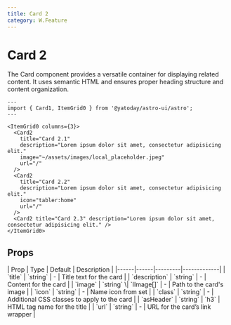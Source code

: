 ```yaml
---
title: Card 2
category: W.Feature
---
```



# Card 2

The Card component provides a versatile container for displaying related content. It uses semantic HTML and ensures proper heading structure and content organization.

<div className="space-y-12">
  <Demo title="">
    <ItemGrid0 columns={3} class="bg-stripe">
      <Card2
        title="Card 2.1"
        description="Lorem ipsum dolor sit amet, consectetur adipisicing elit."
        image="~/assets/images/local_placeholder.jpeg"
        url="/"
      />
      <Card2
        title="Card 2.2"
        description="Lorem ipsum dolor sit amet, consectetur adipisicing elit."
        icon="tabler:home"
        url="/"
      />
      <Card2 title="Card 2.3" description="Lorem ipsum dolor sit amet, consectetur adipisicing elit." />
    </ItemGrid0>
  </Demo>
</div>

```astro
---
import { Card1, ItemGrid0 } from '@yatoday/astro-ui/astro';
---

<ItemGrid0 columns={3}>
  <Card2
    title="Card 2.1"
    description="Lorem ipsum dolor sit amet, consectetur adipisicing elit."
    image="~/assets/images/local_placeholder.jpeg"
    url="/"
  />
  <Card2
    title="Card 2.2"
    description="Lorem ipsum dolor sit amet, consectetur adipisicing elit."
    icon="tabler:home"
    url="/"
  />
  <Card2 title="Card 2.3" description="Lorem ipsum dolor sit amet, consectetur adipisicing elit." />
</ItemGrid0>
```

## Props

<div className="overflow-x-auto">
  <div className="min-w-xl">
    | Prop | Type | Default | Description |
    |------|------|---------|-------------| 
    | `title` | `string` | - | Title text for the card | | `description` | `string` | - | Content for the card | 
    | `image` | `string` \| `IImage[]` | - | Path to the card's image | 
    | `icon` | `string` | - | Name icon from set |
    | `class` | `string` | - | Additional CSS classes to apply to the card |
    | `asHeader` | `string` | `h3` | HTML tag name for the title | | `url` | `string` | -
    | URL for the card’s link wrapper |
  </div>
</div>
